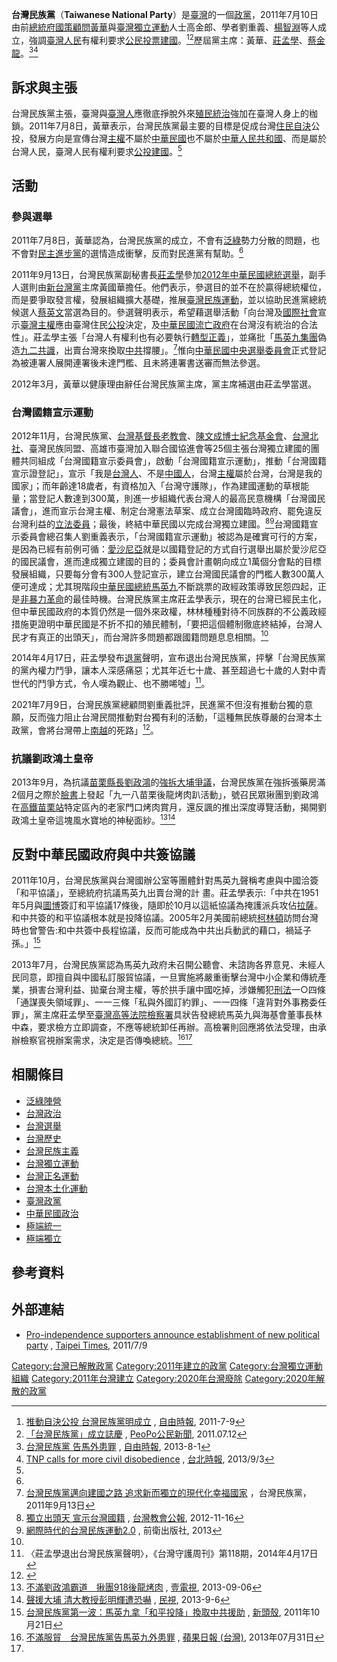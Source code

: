 {{Distinguish|台灣第一民族黨}}
{{Infobox political party
| name = 台灣民族黨
| chairperson = [[蔡金龍|蔡金龍]]
| foundation = -{}-
*2011年7月10日<br />（成立）
*2011年7月22日<br />（內政部備案190字號）<ref>[http://www.moi.gov.tw/dca/02people_005-1.aspx?sn=10 政黨名冊] {{Wayback|url=http://www.moi.gov.tw/dca/02people_005-1.aspx?sn=10 |date=20141021033812 }}, [[內政部民政司|內政部民政司]]</ref>
| headquarters = {{ROC}}[[臺北市|臺北市]][[忠孝西路|忠孝西路]]一段41號6樓之10
| position = 台灣獨立<br />台灣民族主義<br />民族自決
| country = 中华民国
}}
'''台灣民族黨'''（'''Taiwanese National Party'''）是[[臺灣|臺灣]]的一個[[政黨|政黨]]，2011年7月10日由前[[總統府國策顧問|總統府國策顧問]][[黃明宗|黃華]]與[[臺灣獨立運動|臺灣獨立運動]]人士高金郎、學者劉重義、[[楊智淵|楊智淵]]等人成立，強調[[臺灣人|臺灣人民]]有權利要求[[公民投票|公民投票]][[建國|建國]]。<ref name="成立">[http://www.libertytimes.com.tw/2011/new/jul/9/today-fo4.htm 推動自決公投 台灣民族黨明成立] {{Wayback|url=http://www.libertytimes.com.tw/2011/new/jul/9/today-fo4.htm |date=20130921055229 }}, [[自由時報|自由時報]], 2011-7-9</ref><ref>[https://www.peopo.org/news/80186 「台灣民族黨」成立誌慶] {{Wayback|url=https://www.peopo.org/news/80186 |date=20201126000354 }}, [[PeoPo公民新聞|PeoPo公民新聞]], 2011.07.12</ref>歷屆黨主席：黃華、[[莊孟學|莊孟學]]、[[蔡金龍|蔡金龍]]。<ref name="libertytimes11">[http://www.libertytimes.com.tw/2013/new/aug/1/today-p11.htm 台灣民族黨 告馬外患罪] {{Wayback|url=http://www.libertytimes.com.tw/2013/new/aug/1/today-p11.htm |date=20130921055736 }}, [[自由時報|自由時報]], 2013-8-1</ref><ref>[http://www.taipeitimes.com/News/taiwan/archives/2013/09/03/2003571242 TNP calls for more civil disobedience] {{Wayback|url=http://www.taipeitimes.com/News/taiwan/archives/2013/09/03/2003571242 |date=20190502064603 }}, [[台北時報|台北時報]], 2013/9/3</ref>

==訴求與主張==
台灣民族黨主張，臺灣與[[臺灣人|臺灣人]]應徹底掙脫外來[[殖民統治|殖民統治]]強加在臺灣人身上的枷鎖。2011年7月8日，黃華表示，台灣民族黨最主要的目標是促成台灣[[住民自決|住民自決]]公投，發展方向是宣傳台灣[[主權|主權]]不屬於[[中華民國|中華民國]]也不屬於[[中華人民共和國|中華人民共和國]]、而是屬於台灣人民，臺灣人民有權利要求[[獨立公投|公投建國]]。<ref name="成立"/>

==活動==
===參與選舉===
2011年7月8日，黃華認為，台灣民族黨的成立，不會有[[泛綠|泛綠]]勢力分散的問題，也不會對[[民主進步黨|民主進步黨]]的選情造成衝擊，反而對民進黨有幫助。<ref name="成立"/>

2011年9月13日，台灣民族黨副秘書長[[莊孟學|莊孟學]]參加[[2012年中華民國總統選舉|2012年中華民國總統選舉]]，副手人選則由[[新台灣黨|新台灣黨]]主席黃國華擔任。他們表示，參選目的並不在於贏得總統權位，而是要爭取發言權，發展組織擴大基礎，推展[[臺灣民族主義|臺灣民族運動]]，並以協助民進黨總統候選人[[蔡英文|蔡英文]]當選為目的。參選聲明表示，希望藉選舉活動「向台灣及[[國際社會|國際社會]]宣示[[臺灣問題|臺灣主權]]應由臺灣住民[[公投|公投]]決定，及[[中華民國流亡政府|中華民國流亡政府]]在台灣沒有統治的合法性」。莊孟學主張「台灣人有權利也有必要執行[[轉型正義|轉型正義]]」，並痛批「[[馬英九政府|馬英九集團]]偽造[[九二共識|九二共識]]，出賣台灣來換取[[中共|中共]]撐腰」。<ref name=twind>[http://www.youtube.com/watch?v=3gLdNk0016s 台灣民族黨邁向建國之路 追求新而獨立的現代化幸福國家] {{Wayback|url=http://www.youtube.com/watch?v=3gLdNk0016s |date=20210104115948 }}，台灣民族黨，2011年9月13日</ref>惟向[[中華民國中央選舉委員會|中華民國中央選舉委員會]]正式登記為被連署人展開連署後未達門檻、且未將連署書送審而無法參選。

2012年3月，黃華以健康理由辭任台灣民族黨主席，黨主席補選由莊孟學當選。

===台灣國籍宣示運動===
2012年11月，台灣民族黨、[[台灣基督長老教會|台灣基督長老教會]]、[[陳文成博士紀念基金會|陳文成博士紀念基金會]]、[[台灣北社|台灣北社]]、臺灣民族同盟、高雄市臺灣加入聯合國協進會等25個主張台灣獨立建國的團體共同組成「台灣國籍宣示委員會」，啟動「台灣國籍宣示運動」，推動「台灣國籍宣示證登記」，宣示「我是[[台灣人|台灣人]]、不是[[中國人|中國人]]，台灣[[主權|主權]]屬於台灣，台灣是我的國家」；而年齡達18歲者，有資格加入「台灣守護隊」，作為建國運動的草根能量；當登記人數達到300萬，則進一步組織代表台灣人的最高民意機構「台灣國民議會」，進而宣示台灣主權、制定台灣憲法草案、成立台灣國臨時政府、罷免違反台灣利益的[[立法委員|立法委員]]；最後，終結中華民國以完成台灣獨立建國。<ref name="台灣國籍宣示">[http://www.tcnn.org.tw/news-detail.php?nid=1681 獨立出頭天 宣示台灣國籍] {{Wayback|url=http://www.tcnn.org.tw/news-detail.php?nid=1681 |date=20160304190140 }}, [[台灣教會公報|台灣教會公報]], 2012-11-16</ref><ref>[http://www.avanguard.com.tw/ch/CH1/1838/MD/MD957348.html 網際時代的台灣民族運動2.0] {{Wayback|url=http://www.avanguard.com.tw/ch/CH1/1838/MD/MD957348.html |date=20130921061146 }}, 前衛出版社, 2013</ref>台灣國籍宣示委員會總召集人劉重義表示，「台灣國籍宣示運動」被認為是確實可行的方案，是因為已經有前例可循：[[愛沙尼亞|愛沙尼亞]]就是以國籍登記的方式自行選舉出屬於愛沙尼亞的國民議會，進而達成獨立建國的目的；委員會計畫朝向成立1萬個分會點的目標發展組織，只要每分會有300人登記宣示，建立台灣國民議會的門檻人數300萬人便可達成；尤其現階段[[中華民國總統|中華民國總統]][[馬英九|馬英九]]不斷跳票的政經政策導致民怨四起，正是[[非暴力革命|非暴力革命]]的最佳時機。台灣民族黨主席莊孟學表示，現在的台灣已經民主化，但中華民國政府的本質仍然是一個外來政權，林林種種對待不同族群的不公義政經措施更證明中華民國是不折不扣的殖民體制，「要把這個體制徹底終結掉，台灣人民才有真正的出頭天」，而台灣許多問題都跟國籍問題息息相關。<ref name="台灣國籍宣示"/>

2014年4月17日，莊孟學發布[[退黨|退黨]]聲明，宣布退出台灣民族黨，抨擊「台灣民族黨的黨內權力鬥爭，讓本人深感痛惡；尤其年近七十歲、甚至超過七十歲的人對中青世代的鬥爭方式，令人嘆為觀止、也不勝唏噓」<ref>〈莊孟學退出台灣民族黨聲明〉，《台灣守護周刊》第118期，2014年4月17日</ref>。

2021年7月9日，台灣民族黨總顧問劉重義批評，民進黨不但沒有推動台獨的意願，反而強力阻止台灣民間推動對台獨有利的活動，「這種無民族尊嚴的台灣本土政黨，會將台灣帶上[[越南共和国|南越]]的死路」<ref>{{cite web | author=劉重義 | url=https://www.peoplenews.tw/news/1e4a5ef7-747c-4957-a6b3-c65158bdd935 | title=美國目前當然無支持台獨 | publisher=民報 | date=2021-07-09 | accessdate=2021-07-10 | archive-date=2021-07-12 | archive-url=https://web.archive.org/web/20210712084551/https://www.peoplenews.tw/news/1e4a5ef7-747c-4957-a6b3-c65158bdd935 | dead-url=no }}</ref>。

===抗議劉政鴻土皇帝===
2013年9月，為抗議[[苗栗縣長|苗栗縣長]][[劉政鴻|劉政鴻]]的[[大埔事件|強拆大埔爭議]]，台灣民族黨在強拆張藥房滿2個月之際於[[臉書|臉書]]上發起「九一八苗栗後龍烤肉趴活動」，號召民眾揪團到劉政鴻在[[高鐵苗栗站|高鐵苗栗站]]特定區內的老家門口烤肉賞月，還反諷的推出深度導覽活動，揭開劉政鴻土皇帝這塊風水寶地的神秘面紗。<ref>[http://www.nexttv.com.tw/news/realtime/local/10822646/%E4%B8%8D%E6%BB%BF%E5%8A%89%E6%94%BF%E9%B4%BB%E9%9C%B8%E9%81%93%E3%80%80%E6%8F%AA%E5%9C%98918%E5%BE%8C%E9%BE%8D%E7%83%A4%E8%82%89 不滿劉政鴻霸道　揪團918後龍烤肉] {{Wayback|url=http://www.nexttv.com.tw/news/realtime/local/10822646/%E4%B8%8D%E6%BB%BF%E5%8A%89%E6%94%BF%E9%B4%BB%E9%9C%B8%E9%81%93%E3%80%80%E6%8F%AA%E5%9C%98918%E5%BE%8C%E9%BE%8D%E7%83%A4%E8%82%89 |date=20190502052517 }}, [[壹電視|壹電視]], 2013-09-06</ref><ref>[http://m.ftv.com.tw/newscontent.aspx?sno=2013906N02M1 聲援大埔 清大教授彭明輝遭恐嚇] {{Wayback|url=http://m.ftv.com.tw/newscontent.aspx?sno=2013906N02M1 |date=20130921054954 }}, [[民視|民視]], 2013-9-6</ref>

==反對中華民國政府與中共簽協議==
2011年10月，台灣民族黨與台灣國辦公室等團體針對馬英九聲稱考慮與中國洽簽「和平協議」，至總統府抗議馬英九出賣台灣的計
畫。莊孟學表示:「中共在1951年5月與[[圖博|圖博]]簽訂和平協議17條後，隨即於10月以這紙協議為掩護派兵攻佔[[拉薩|拉薩]]。和中共簽的和平協議根本就是投降協議。2005年2月美國前總統[[比尔·克林顿|柯林頓]]訪問台灣時也曾警告:和中共簽中長程協議，反而可能成為中共出兵動武的藉口，禍延子孫。」<ref>[http://newtalk.tw/blog_cnn_read.php?oid=4093 台灣民族黨第一波：馬英九拿「和平投降」換取中共援助] {{Wayback|url=http://newtalk.tw/blog_cnn_read.php?oid=4093 |date=20130921055941 }}, [[新頭殼|新頭殼]], 2011年10月21日</ref>

2013年7月，台灣民族黨認為馬英九政府未召開公聽會、未諮詢各界意見、未經人民同意，即擅自與中國私訂服貿協議，一旦實施將嚴重衝擊台灣中小企業和傳統產業，損害台灣利益、拋棄台灣主權，等於拱手讓中國吃掉，涉嫌觸犯[[刑法|刑法]]一○四條「通謀喪失領域罪」、一一三條「私與外國訂約罪」、一一四條「違背對外事務委任罪」，黨主席莊孟學至[[臺灣高等法院檢察署|臺灣高等法院檢察署]]具狀告發總統馬英九與海基會董事長林中森，要求檢方立即調查，不應等總統卸任再辦。高檢署則回應將依法受理，由承辦檢察官視辦案需求，決定是否傳喚總統。<ref>[http://www.appledaily.com.tw/realtimenews/article/new/20130731/234285/ 不滿服貿　台灣民族黨告馬英九外患罪] {{Wayback|url=http://www.appledaily.com.tw/realtimenews/article/new/20130731/234285/ |date=20160304124309 }}, [[蘋果日報_(台灣)|蘋果日報 (台灣)]], 2013年07月31日</ref><ref name="libertytimes11"/>

== 相關條目 ==
* [[泛綠陣營|泛綠陣營]]
* [[台灣政治|台灣政治]]
* [[台灣選舉|台灣選舉]]
* [[台灣歷史|台灣歷史]]
* [[台灣民族主義|台灣民族主義]]
* [[台灣獨立運動|台灣獨立運動]]
* [[台灣正名運動|台灣正名運動]]
* [[台灣本土化運動|台灣本土化運動]]
* [[臺灣政黨|臺灣政黨]]
* [[中華民國政治|中華民國政治]]
* [[極端統一|極端統一]]
* [[極端獨立|極端獨立]]

==參考資料==
{{Reflist}}

== 外部連結 ==
* [http://www.taipeitimes.com/News/taiwan/archives/2011/07/09/2003507790 Pro-independence supporters announce establishment of new political party] {{Wayback|url=http://www.taipeitimes.com/News/taiwan/archives/2011/07/09/2003507790 |date=20210210231325 }}, [[Taipei_Times|Taipei Times]], 2011/7/9

{{中華民國政黨}}

[[Category:台灣已解散政黨|Category:台灣已解散政黨]]
[[Category:2011年建立的政黨|Category:2011年建立的政黨]]
[[Category:台灣獨立運動組織|Category:台灣獨立運動組織]]
[[Category:2011年台灣建立|Category:2011年台灣建立]]
[[Category:2020年台灣廢除|Category:2020年台灣廢除]]
[[Category:2020年解散的政黨|Category:2020年解散的政黨]]